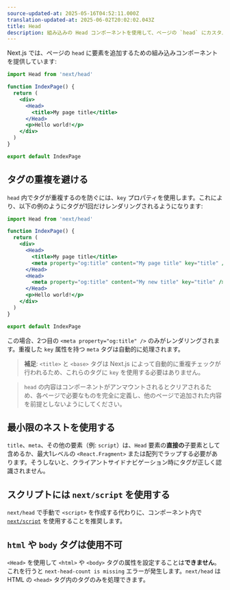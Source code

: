```yaml
---
source-updated-at: 2025-05-16T04:52:11.000Z
translation-updated-at: 2025-06-02T20:02:02.043Z
title: Head
description: 組み込みの Head コンポーネントを使用して、ページの `head` にカスタム要素を追加します。
---
```


Next.js では、ページの `head` に要素を追加するための組み込みコンポーネントを提供しています:

```jsx
import Head from 'next/head'

function IndexPage() {
  return (
    <div>
      <Head>
        <title>My page title</title>
      </Head>
      <p>Hello world!</p>
    </div>
  )
}

export default IndexPage
```

## タグの重複を避ける

`head` 内でタグが重複するのを防ぐには、`key` プロパティを使用します。これにより、以下の例のようにタグが1回だけレンダリングされるようになります:

```jsx
import Head from 'next/head'

function IndexPage() {
  return (
    <div>
      <Head>
        <title>My page title</title>
        <meta property="og:title" content="My page title" key="title" />
      </Head>
      <Head>
        <meta property="og:title" content="My new title" key="title" />
      </Head>
      <p>Hello world!</p>
    </div>
  )
}

export default IndexPage
```

この場合、2つ目の `<meta property="og:title" />` のみがレンダリングされます。重複した `key` 属性を持つ `meta` タグは自動的に処理されます。

> **補足**: `<title>` と `<base>` タグは Next.js によって自動的に重複チェックが行われるため、これらのタグに `key` を使用する必要はありません。

> `head` の内容はコンポーネントがアンマウントされるとクリアされるため、各ページで必要なものを完全に定義し、他のページで追加された内容を前提としないようにしてください。

## 最小限のネストを使用する

`title`、`meta`、その他の要素（例: `script`）は、`Head` 要素の**直接の**子要素として含めるか、最大1レベルの `<React.Fragment>` または配列でラップする必要があります。そうしないと、クライアントサイドナビゲーション時にタグが正しく認識されません。

## スクリプトには `next/script` を使用する

`next/head` で手動で `<script>` を作成する代わりに、コンポーネント内で [`next/script`](/docs/pages/guides/scripts) を使用することを推奨します。

## `html` や `body` タグは使用不可

`<Head>` を使用して `<html>` や `<body>` タグの属性を設定することは**できません**。これを行うと `next-head-count is missing` エラーが発生します。`next/head` は HTML の `<head>` タグ内のタグのみを処理できます。